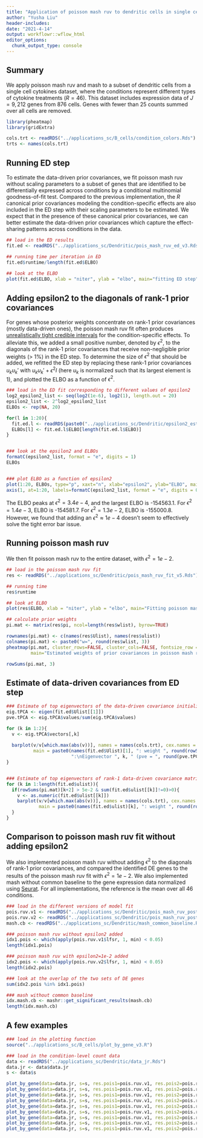 ```yaml
---
title: "Application of poisson mash ruv to dendritic cells in single cell cytokines data"
author: "Yusha Liu"
header-includes:
date: "2021-4-14"
output: workflowr::wflow_html
editor_options:
  chunk_output_type: console
---
```


## Summary
We apply poisson mash ruv and mash to a subset of dendritic cells from a single cell cytokines dataset, where the conditions represent different types of cytokine treatments ($R=46$). This dataset includes expression data of $J=9,212$ genes from $876$ cells. Genes with fewer than $25$ counts summed over all cells are removed. 
```r
library(pheatmap)
library(gridExtra)

cols.trt <- readRDS("../applications_sc/B_cells/condition_colors.Rds")
trts <- names(cols.trt)

```


## Running ED step
To estimate the data-driven prior covariances, we fit poisson mash ruv without scaling parameters to a subset of genes that are identified to be differentially expressed across conditions by a conditional multinomial goodness-of-fit test. Compared to the previous implementation, the $R$ canonical prior covariances modeling the condition-specific effects are also included in the ED step with their scaling parameters to be estimated. We expect that in the presence of these canonical prior covariances, we can better estimate the data-driven prior covariances which capture the effect-sharing patterns across conditions in the data.
```r
## load in the ED results
fit.ed <- readRDS("../applications_sc/Dendritic/pois_mash_ruv_ed_v3.Rds")

## running time per iteration in ED
fit.ed$runtime/length(fit.ed$ELBO)
                      
## look at the ELBO
plot(fit.ed$ELBO, xlab = "niter", ylab = "elbo", main="fitting ED step")

```


## Adding epsilon2 to the diagonals of rank-1 prior covariances
For genes whose posterior weights concentrate on rank-1 prior covariances (mostly data-driven ones), the poisson mash ruv fit often produces [unrealistically tight credible intervals](https://yushaliu.github.io/poisson_mash_sc/application_B_cells.html#A_few_examples) for the condition-specific effects. To alleviate this, we added a small positive number, denoted by $\epsilon^2$, to the diagonals of the rank-1 prior covariances that receive non-negligible prior weights (> 1\%) in the ED step. To determine the size of $\epsilon^2$ that should be added, we refitted the ED step by replacing these rank-1 prior covariances $u_k u_k'$ with $u_k u_k' + \epsilon^2 I$ (here $u_k$ is normalized such that its largest element is 1), and plotted the ELBO as a function of $\epsilon^2$.   
```r
### load in the ED fit corresponding to different values of epsilon2
log2_epsilon2_list <- seq(log2(1e-6), log2(1), length.out = 20)
epsilon2_list <- 2^log2_epsilon2_list
ELBOs <- rep(NA, 20)

for(l in 1:20){
  fit.ed.l <- readRDS(paste0("../applications_sc/Dendritic/epsilon2_estimation/pois_mash_ruv_ed_", l, ".Rds"))
  ELBOs[l] <- fit.ed.l$ELBO[length(fit.ed.l$ELBO)]
}


### look at the epsilon2 and ELBOs
formatC(epsilon2_list, format = "e", digits = 1)
ELBOs


### plot ELBO as a function of epsilon2
plot(1:20, ELBOs, type="p", xaxt="n", xlab="epsilon2", ylab="ELBO", main="ELBO as a function of epsilon2 in the ED step")
axis(1, at=1:20, labels=formatC(epsilon2_list, format = "e", digits = 0), las=2)

```
The ELBO peaks at $\epsilon^2 = 3.4e-4$, and the largest ELBO is -154563.1. For $\epsilon^2 = 1.4e-3$, ELBO is -154581.7. For $\epsilon^2 = 1.3e-2$, ELBO is -155000.8. However, we found that adding an $\epsilon^2 \approx 1e-4$ doesn't seem to effectively solve the tight error bar issue. 


## Running poisson mash ruv
We then fit poisson mash ruv to the entire dataset, with $\epsilon^2 = 1e-2$.
```r
## load in the poisson mash ruv fit
res <- readRDS("../applications_sc/Dendritic/pois_mash_ruv_fit_v5.Rds")

## running time
res$runtime

## look at ELBO
plot(res$ELBO, xlab = "niter", ylab = "elbo", main="Fitting poisson mash ruv")

## calculate prior weights
pi.mat <- matrix(res$pi, ncol=length(res$wlist), byrow=TRUE)

rownames(pi.mat) <- c(names(res$Ulist), names(res$ulist))
colnames(pi.mat) <- paste0("w=", round(res$wlist, 3))
pheatmap(pi.mat, cluster_rows=FALSE, cluster_cols=FALSE, fontsize_row = 6, fontsize_col=6, 
         main="Estimated weights of prior covariances in poisson mash ruv")

rowSums(pi.mat, 3)

```



## Estimate of data-driven covariances from ED step
```r
### Estimate of top eigenvectors of the data-driven covariance initialized by rank-5 PCA
eig.tPCA <- eigen(fit.ed$Ulist[[1]])
pve.tPCA <- eig.tPCA$values/sum(eig.tPCA$values)

for (k in 1:2){
  v <- eig.tPCA$vectors[,k]
  
  barplot(v/v[which.max(abs(v))], names = names(cols.trt), cex.names = 0.5, las = 2, 
          main = paste0(names(fit.ed$Ulist)[1], ": weight ", round(rowSums(pi.mat)[1],3), 
                        ":\nEigenvector ", k, " (pve = ", round(pve.tPCA[k],3), ")"), col = cols.trt)
}


### Estimate of top eigenvectors of rank-1 data-driven covariance matrices
for (k in 1:length(fit.ed$ulist)){
  if(rowSums(pi.mat)[k+2] > 5e-2 & sum(fit.ed$ulist[[k]]!=0)>0){
    v <- as.numeric(fit.ed$ulist[[k]])
    barplot(v/v[which.max(abs(v))], names = names(cols.trt), cex.names = 0.5, las = 2, col = cols.trt,
            main = paste0(names(fit.ed$ulist)[k], ": weight ", round(rowSums(pi.mat)[k+2],3)))    
  }
}

```



## Comparison to poisson mash ruv fit without adding epsilon2
We also implemented poisson mash ruv without adding $\epsilon^2$ to the diagonals of rank-1 prior covariances, and compared the identified DE genes to the results of the poisson mash ruv fit with $\epsilon^2=1e-2$. We also implemented mash without common baseline to the gene expression data normalized using [Seurat](https://satijalab.org/seurat/). For all implementations, the reference is the mean over all 46 conditions. 
```r
### load in the different versions of model fit
pois.ruv.v1 <- readRDS("../applications_sc/Dendritic/pois_mash_ruv_posterior_v3.Rds")
pois.ruv.v2 <- readRDS("../applications_sc/Dendritic/pois_mash_ruv_posterior_v5.Rds")
mash.cb <- readRDS("../applications_sc/Dendritic/mash_common_baseline.Rds")

### poisson mash ruv without epsilon2 added
idx1.pois <- which(apply(pois.ruv.v1$lfsr, 1, min) < 0.05)
length(idx1.pois)

### poisson mash ruv with epsilon2=1e-2 added
idx2.pois <- which(apply(pois.ruv.v2$lfsr, 1, min) < 0.05)
length(idx2.pois)

### look at the overlap of the two sets of DE genes 
sum(idx2.pois %in% idx1.pois)

### mash without common baseline
idx.mash.cb <- mashr::get_significant_results(mash.cb)
length(idx.mash.cb)

```


## A few examples
```r
### load in the plotting function
source("../applications_sc/B_cells/plot_by_gene_v3.R")

### load in the condition-level count data
data <- readRDS("../applications_sc/Dendritic/data_jr.Rds")
data.jr <- data$data.jr
s <- data$s

plot_by_gene(data=data.jr, s=s, res.pois1=pois.ruv.v1, res.pois2=pois.ruv.v2, res.mash=mash.cb$result, genename="Stat1", cols.trt=cols.trt)
plot_by_gene(data=data.jr, s=s, res.pois1=pois.ruv.v1, res.pois2=pois.ruv.v2, res.mash=mash.cb$result, genename="Stat2", cols.trt=cols.trt)
plot_by_gene(data=data.jr, s=s, res.pois1=pois.ruv.v1, res.pois2=pois.ruv.v2, res.mash=mash.cb$result, genename="Zbp1", cols.trt=cols.trt)
plot_by_gene(data=data.jr, s=s, res.pois1=pois.ruv.v1, res.pois2=pois.ruv.v2, res.mash=mash.cb$result, genename="Oasl2", cols.trt=cols.trt)
plot_by_gene(data=data.jr, s=s, res.pois1=pois.ruv.v1, res.pois2=pois.ruv.v2, res.mash=mash.cb$result, genename="Irf7", cols.trt=cols.trt)
plot_by_gene(data=data.jr, s=s, res.pois1=pois.ruv.v1, res.pois2=pois.ruv.v2, res.mash=mash.cb$result, genename="Fgl2", cols.trt=cols.trt)
plot_by_gene(data=data.jr, s=s, res.pois1=pois.ruv.v1, res.pois2=pois.ruv.v2, res.mash=mash.cb$result, genename="Tap1", cols.trt=cols.trt)
plot_by_gene(data=data.jr, s=s, res.pois1=pois.ruv.v1, res.pois2=pois.ruv.v2, res.mash=mash.cb$result, genename="Psmb9", cols.trt=cols.trt)
plot_by_gene(data=data.jr, s=s, res.pois1=pois.ruv.v1, res.pois2=pois.ruv.v2, res.mash=mash.cb$result, genename="Psmb8", cols.trt=cols.trt)

```